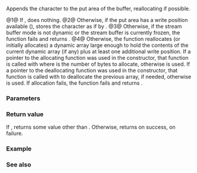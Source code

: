 {{cpp/io/strstreambuf/title|overflow}}
{{cpp/io/strstreambuf/navbar}}
{{ddcl|deprecated=c++98|removed=c++26|1=
protected:
virtual int_type overflow( int_type c = EOF );
}}

Appends the character {{c|c}} to the put area of the buffer, reallocating if possible.

@1@ If {{c|1=c == EOF}}, does nothing.
@2@ Otherwise, if the put area has a write position available ({{c|pptr() &lt; epptr()}}), stores the character as if by {{c|1=*pptr()++ = c}}.
@3@ Otherwise, if the stream buffer mode is not dynamic or the stream buffer is currently frozen, the function fails and returns {{c|EOF}}.
@4@ Otherwise, the function reallocates (or initially allocates) a dynamic array large enough to hold the contents of the current dynamic array (if any) plus at least one additional write position. If a pointer to the allocating function {{tt|palloc}} was used in the constructor, that function is called with {{c|(*palloc)(n)}} where {{tt|n}} is the number of bytes to allocate, otherwise {{c|new char[n]}} is used. If a pointer to the deallocating function {{tt|pfree}} was used in the constructor, that function is called with {{c|(*pfree)(p)}} to deallocate the previous array, if needed, otherwise {{c|delete[] p}} is used. If allocation fails, the function fails and returns {{c|EOF}}. 

===Parameters===
{{par begin}}
{{par|c|the character to store in the put area}}
{{par end}}

===Return value===
If {{c|1=c == EOF}}, returns some value other than {{c|EOF}}. Otherwise, returns {{c|(unsigned char)(c)}} on success, {{lc|EOF}} on failure.

===Example===
{{example
|code=
#include &lt;iostream&gt;
#include &lt;strstream&gt;

struct mybuf : std::strstreambuf
{
    int_type overflow(int_type c) 
    {
        std::cout &lt;&lt; "Before overflow(): size of the put area is " &lt;&lt; epptr()-pbase()
                  &lt;&lt; " with " &lt;&lt; epptr()-pptr() &lt;&lt; " write positions available\n";
        int_type rc = std::strstreambuf::overflow(c);
        std::cout &lt;&lt; "After overflow(): size of the put area is " &lt;&lt; epptr()-pbase()
                  &lt;&lt; " with " &lt;&lt; epptr()-pptr() &lt;&lt; " write positions available\n";
        return rc;
    }
};

int main()
{
    mybuf sbuf; // read-write dynamic strstreambuf
    std::iostream stream(&amp;sbuf);

    stream &lt;&lt; "Sufficiently long string to overflow the initial allocation, at least "
           &lt;&lt; " on some systems.";
}
|p=true
|output=
Before overflow(): size of the put area is 16 with 0 write positions available
After overflow(): size of the put area is 32 with 15 write positions available
Before overflow(): size of the put area is 32 with 0 write positions available
After overflow(): size of the put area is 64 with 31 write positions available
Before overflow(): size of the put area is 64 with 0 write positions available
After overflow(): size of the put area is 128 with 63 write positions available
}}

===See also===
{{dsc begin}}
{{dsc inc|cpp/io/basic_streambuf/dsc overflow}}
{{dsc inc|cpp/io/basic_stringbuf/dsc overflow}}
{{dsc inc|cpp/io/basic_filebuf/dsc overflow}}
{{dsc inc|cpp/io/basic_streambuf/dsc sputc}}
{{dsc inc|cpp/io/basic_ostream/dsc put}}
{{dsc end}}

{{langlinks|ja|zh}}